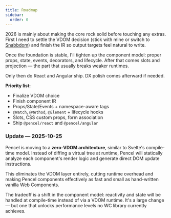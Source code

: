```yaml
---
title: Roadmap
sidebar:
  order: 0
---
```


2026 is mainly about making the core rock solid before touching any extras.
First I need to settle the VDOM decision (stick with mine or switch to
[Snabbdom](https://github.com/snabbdom/snabbdom)) and finish the IR so
output targets feel natural to write.

Once the foundation is stable, I'll tighten up the component model: proper props,
state, events, decorators, and lifecycle. After that comes slots and projection
— the part that usually breaks weaker runtimes.

Only then do React and Angular ship. DX polish comes afterward if needed.

**Priority list:**

- Finalize VDOM choice
- Finish component IR
- Props/State/Events + namespace-aware tags
- `@Watch`, `@Method`, `@Element` + lifecycle hooks
- Slots, CSS custom props, form association
- Ship `@pencel/react` and `@pencel/angular`

### Update — 2025-10-25

Pencel is moving to a **zero-VDOM architecture**, similar to Svelte's compile-time model.
Instead of diffing a virtual tree at runtime, Pencel will statically analyze each component's render logic and generate direct DOM update instructions.

This eliminates the VDOM layer entirely, cutting runtime overhead and making Pencel components effectively as fast and small as hand-written vanilla Web Components.

The tradeoff is a shift in the component model: reactivity and state will be handled at compile-time instead of via a VDOM runtime. It's a large change — but one that unlocks performance levels no WC library currently achieves.

